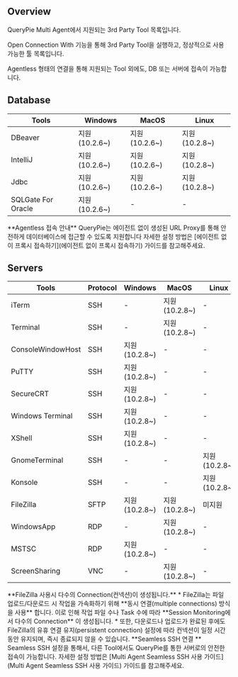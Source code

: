 
## Overview
QueryPie Multi Agent에서 지원되는 3rd Party Tool 목록입니다.

Open Connection With 기능을 통해 3rd Party Tool을 실행하고, 정상적으로 사용 가능한 툴 목록입니다.

Agentless 형태의 연결을 통해 지원되는 Tool 외에도, DB 또는 서버에 접속이 가능합니다.

## Database
| Tools              | Windows      | MacOS        | Linux        |
| ------------------ | ------------ | ------------ | ------------ |
| DBeaver            | 지원 (10.2.6~) | 지원 (10.2.6~) | 지원 (10.2.8~) |
| IntelliJ           | 지원 (10.2.6~) | 지원 (10.2.6~) | 지원 (10.2.8~) |
| Jdbc               | 지원 (10.2.6~) | 지원 (10.2.6~) | 지원 (10.2.8~) |
| SQLGate For Oracle | 지원 (10.2.6~) | -            | -            |

<Callout type="info">
**Agentless 접속 안내** 
QueryPie는 에이전트 없이 생성된 URL Proxy를 통해 안전하게 데이터베이스에 접근할 수 있도록 지원합니다 
자세한 설정 방법은 [에이전트 없이 프록시 접속하기](에이전트 없이 프록시 접속하기) 가이드를 참고해주세요. 
</Callout>

## Servers
| Tools             | Protocol | Windows      | MacOS        | Linux        |
| ----------------- | -------- | ------------ | ------------ | ------------ |
| iTerm             | SSH      | -            | 지원 (10.2.8~) | -            |
| Terminal          | SSH      | -            | 지원 (10.2.8~) | -            |
| ConsoleWindowHost | SSH      | 지원 (10.2.8~) | -            | -            |
| PuTTY             | SSH      | 지원 (10.2.8~) | -            | -            |
| SecureCRT         | SSH      | 지원 (10.2.8~) | -            | -            |
| Windows Terminal  | SSH      | 지원 (10.2.8~) | -            | -            |
| XShell            | SSH      | 지원 (10.2.8~) | -            | -            |
| GnomeTerminal     | SSH      | -            | -            | 지원 (10.2.8~) |
| Konsole           | SSH      | -            | -            | 지원 (10.2.8~) |
| FileZilla         | SFTP     | 지원 (10.2.8~) | 지원 (10.2.8~) | 미지원          |
| WindowsApp        | RDP      | -            | 지원 (10.2.8~) | -            |
| MSTSC             | RDP      | 지원 (10.2.8~) | -            | -            |
| ScreenSharing     | VNC      | -            | 지원 (10.2.8~) | -            |

<Callout type="info">
**FileZilla 사용시 다수의 Connection(컨넥션)이 생성됩니다.** 
* FileZilla는 파일 업로드/다운로드 시 작업을 가속화하기 위해  **동시 연결(multiple connections) 방식을 사용** 합니다. 이로 인해 작업 파일 수나 Task 수에 따라  **Session Monitoring에서 다수의 Connection** 이 생성됩니다.
* 또한, 다운로드나 업로드가 완료된 후에도 FileZilla의 유휴 연결 유지(persistent connection) 설정에 따라 컨넥션이 일정 시간 동안 유지되며, 즉시 종료되지 않을 수 있습니다.
</Callout>

<Callout type="info">
**Seamless SSH 연결 ** 
Seamless SSH 설정을 통해서, 다른 Tool에서도 QueryPie를 통한 서버로의 안전한 접속이 가능합니다. 
자세한 설정 방법은 [Multi Agent Seamless SSH 사용 가이드](Multi Agent Seamless SSH 사용 가이드) 가이드를 참고해주세요. 
</Callout>
